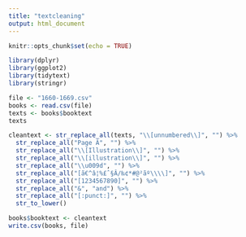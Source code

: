 ```yaml
---
title: "textcleaning"
output: html_document
---
```


```r
knitr::opts_chunk$set(echo = TRUE)
```

```r
library(dplyr)
library(ggplot2)
library(tidytext)
library(stringr)

file <- "1660-1669.csv"
books <- read.csv(file)
texts <- books$booktext
texts
```

```r
cleantext <- str_replace_all(texts, "\\[unnumbered\\]", "") %>%
  str_replace_all("Page Â", "") %>%
  str_replace_all("\\[Illustration\\]", "") %>%
  str_replace_all("\\[illustration\\]", "") %>%
  str_replace_all("\\u009d", "") %>%
  str_replace_all("[ã€^â¦%£ˆ§Â/‰¢*#@²ãº\\\\]", "") %>%
  str_replace_all("[1234567890]", "") %>%
  str_replace_all("&", "and") %>%
  str_replace_all("[:punct:]", "") %>%
  str_to_lower()

books$booktext <- cleantext
write.csv(books, file)
```
